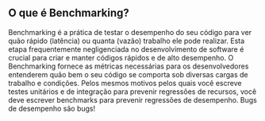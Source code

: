 ## O que é Benchmarking?

Benchmarking é a prática de testar o desempenho do seu código
para ver quão rápido (latência) ou quanta (vazão) trabalho ele pode realizar.
Esta etapa frequentemente negligenciada no desenvolvimento de software é crucial
para criar e manter códigos rápidos e de alto desempenho.
O Benchmarking fornece as métricas necessárias para os desenvolvedores entenderem
quão bem o seu código se comporta sob diversas cargas de trabalho e condições.
Pelos mesmos motivos pelos quais você escreve testes unitários e de integração para prevenir regressões de recursos,
você deve escrever benchmarks para prevenir regressões de desempenho.
Bugs de desempenho são bugs!
